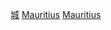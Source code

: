 {{Catnav|頁面分類|地理|大洲|非洲|非洲城市}}
{{Catnav|頁面分類|地理|国家|非洲国家|毛里求斯}}
{{Catnav|頁面分類|地理|各國地理|各國城市|非洲城市}}
{{Catnav|頁面分類|地理|各國地理|各國城市}}
{{Catnav|頁面分類|各種主題的頁面分類|按國家分類|各國地理|各國城市}}
{{Catnav|頁面分類|人类社会|城市|非洲城市}}
{{Catnav|頁面分類|人类社会|城市|各國城市|非洲城市}}
{{Catnav|頁面分類|人类社会|城市|各國城市}}
{{Commons category|Cities in Mauritius}}

[[Category:毛里求斯行政區劃|城]]
[[Category:各國城市|Mauritius]]
[[Category:非洲城市|Mauritius]]